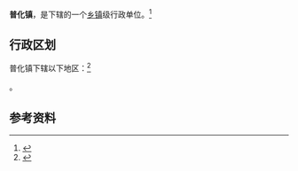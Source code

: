{{中国乡级行政区|61/01/22/108/000}}

'''普化镇'''，是{{PRC admin/fullname|61/01/22/108/000|3}}下辖的一个[[乡镇|乡镇]]级行政单位。<ref>{{PRC admin/ref sgc|{{PRC admin/parent|61/01/22/108/000}}}}</ref>

== 行政区划 ==

普化镇下辖以下地区：<ref>{{PRC admin/ref sgc|61/01/22/108/000}}</ref>

{{PRC admin/children|61/01/22/108/000}}。

== 参考资料 ==

{{reflist}}

{{行政区划小作品}}
{{PRC admin/navcat|61/01/22/108/000}}